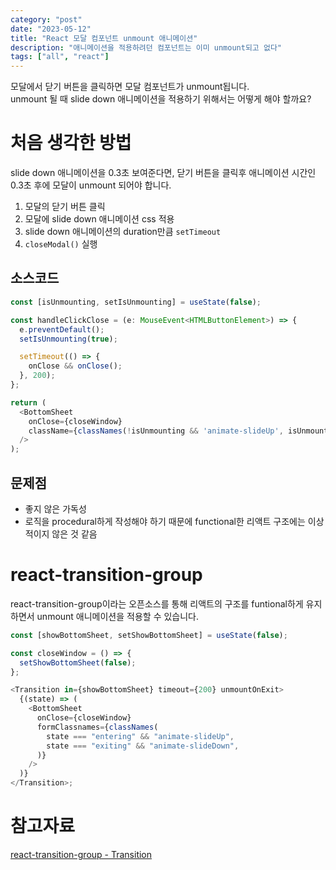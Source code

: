 ```yaml
---
category: "post"
date: "2023-05-12"
title: "React 모달 컴포넌트 unmount 애니메이션"
description: "애니메이션을 적용하려던 컴포넌트는 이미 unmount되고 없다"
tags: ["all", "react"]
---
```


모달에서 닫기 버튼을 클릭하면 모달 컴포넌트가 unmount됩니다.<br/>
unmount 될 때 slide down 애니메이션을 적용하기 위해서는 어떻게 해야 할까요?<br/>

# 처음 생각한 방법

slide down 애니메이션을 0.3초 보여준다면, 닫기 버튼을 클릭후 애니메이션 시간인 0.3초 후에 모달이 unmount 되어야 합니다.<br/>

1. 모달의 닫기 버튼 클릭
2. 모달에 slide down 애니메이션 css 적용
3. slide down 애니메이션의 duration만큼 `setTimeout`
4. `closeModal()` 실행

## 소스코드

```javascript
const [isUnmounting, setIsUnmounting] = useState(false);

const handleClickClose = (e: MouseEvent<HTMLButtonElement>) => {
  e.preventDefault();
  setIsUnmounting(true);

  setTimeout(() => {
    onClose && onClose();
  }, 200);
};

return (
  <BottomSheet
    onClose={closeWindow}
    className={classNames(!isUnmounting && 'animate-slideUp', isUnmounting && 'animate-slideDown')}
  />
);
```

## 문제점

- 좋지 않은 가독성
- 로직을 procedural하게 작성해야 하기 때문에 functional한 리액트 구조에는 이상적이지 않은 것 같음

# react-transition-group

react-transition-group이라는 오픈소스를 통해 리액트의 구조를 funtional하게 유지하면서 unmount 애니메이션을 적용할 수 있습니다.

```javascript
const [showBottomSheet, setShowBottomSheet] = useState(false);

const closeWindow = () => {
  setShowBottomSheet(false);
};

<Transition in={showBottomSheet} timeout={200} unmountOnExit>
  {(state) => (
    <BottomSheet
      onClose={closeWindow}
      formClassnames={classNames(
        state === "entering" && "animate-slideUp",
        state === "exiting" && "animate-slideDown",
      )}
    />
  )}
</Transition>;
```

# 참고자료

[react-transition-group - Transition](https://github.com/reactjs/react-transition-group/blob/master/src/Transition.js)
